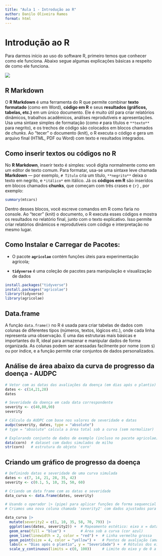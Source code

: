 ```yaml
---
title: "Aula 1 - Introdução ao R"
author: Danilo Oliveira Ramos
format: html
---
```


# Introdução ao R

Para darmos início ao uso do software R, primeiro temos que conhecer como ele funciona. Abaixo segue algumas explicações básicas a respeito de como ele funciona.

![](images/data_r.png)

## **R Markdown**

O **R Markdown** é uma ferramenta do R que permite combinar **texto formatado** (como em Word), **código em R** e seus **resultados (gráficos, tabelas, etc.)** em um único documento. Ele é muito útil para criar relatórios dinâmicos, trabalhos acadêmicos, análises reprodutíveis e apresentações. Usa uma sintaxe simples de formatação (como `#` para títulos e `**texto**` para negrito), e os trechos de código são colocados em blocos chamados de *chunks*. Ao "tecer" o documento (knit), o R executa o código e gera um arquivo final (HTML, PDF ou Word) com texto e resultados integrados.

## Como inserir textos ou códigos no R

No **R Markdown**, inserir texto é simples: você digita normalmente como em um editor de texto comum. Para formatar, usa-se uma sintaxe leve chamada **Markdown** — por exemplo, `# Título` cria um título, `**negrito**` deixa o texto em negrito, e `*itálico*` em itálico. Já os **códigos em R** são inseridos em blocos chamados **chunks**, que começam com três crases e `{r}` , por exemplo:

```r
summary(mtcars)
```

Dentro desses blocos, você escreve comandos em R como faria no console. Ao "tecer" (knit) o documento, o R executa esses códigos e mostra os resultados no relatório final, junto com o texto explicativo. Isso permite criar relatórios dinâmicos e reprodutíveis com código e interpretação no mesmo lugar.

## Como Instalar e Carregar de Pacotes:

-   O pacote **`agricolae`** contém funções úteis para experimentação agrícola;

-   **`tidyverse`** é uma coleção de pacotes para manipulação e visualização de dados

```r
install.packages("tidyverse")
install.packages("agricolae")
library(tidyverse)
library(agricolae)
```

## Data.frame

A função `data.frame()` no R é usada para criar tabelas de dados com colunas de diferentes tipos (números, textos, lógicos etc.), onde cada linha representa uma observação. É uma das estruturas mais básicas e importantes do R, ideal para armazenar e manipular dados de forma organizada. As colunas podem ser acessadas facilmente por nome (com `$`) ou por índice, e a função permite criar conjuntos de dados personalizados.

## **Análise de área abaixo da curva de progresso da doença - AUDPC**

```r
# Vetor com as datas das avaliações da doença (em dias após o plantio)
dates <- c(14,21,28)
dates

# Severidade da doença em cada data correspondente
severity <- c(40,80,90)
severity

# Cálculo da AUDPC com base nos valores de severidade e datas
audpc(severity, dates, type = "absolute")
# type = "absolute" calcula a área total sob a curva (sem normalizar)
```

```r
# Explorando conjunto de dados de exemplo (incluso no pacote agricolae)
data(corn)  # dataset com dados simulados de milho
str(corn)   # estrutura do objeto 'corn'
```

## Criando um gráfico de progresso da doença

```r
# Definindo datas e severidade de uma curva simulada
dates <- c(7, 14, 21, 28, 35, 42)
severity <- c(0.1, 5, 10, 35, 50, 60)

# Criando um data frame com as datas e severidade
data_curva <- data.frame(dates, severity)

# Usando o operador |> (pipe) para aplicar funções de forma sequencial
# Criamos uma nova coluna chamada 'severity2' com dados ajustados para visualização

data_curva |>  
  mutate(severity2 = c(1, 10, 35, 58, 70, 79)) |> 
  ggplot(aes(dates, severity2)) +  # Mapeamento estético: eixo x = datas, eixo y = severidade2
  geom_area(fill = "blue") +       # Área sob a curva (cor azul)
  geom_line(linewidth = 2, color = "red") +  # Linha vermelha grossa
  geom_point(size = 4, color = "yellow") +   # Pontos de avaliação (amarelos)
  labs(x = "Dias após o plantio", y = "Severidade") +  # Rótulos dos eixos
  scale_y_continuous(limits = c(0, 100))     # Limite do eixo y de 0 a 100
```
